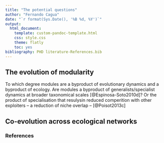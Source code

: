 ```yaml
---
title: "The potential questions"
author: "Fernando Cagua"
date: "`r format(Sys.Date(), '%B %d, %Y')`"
output:
  html_document:
    template: custom-pandoc-template.html
    css: style.css
    theme: flatly
    toc: yes
bibliography: PHD literature-References.bib
---
```


## The evolution of modularity

To which degree modules are a byproduct of evolutionary dynamics and a byproduct of ecology. Are modules a byproduct of generalists/specialist dynamics at broader taxonomical scales [@Espinosa-Soto2010d]? Or the product of specialisation that resulysin reduced comperition with other exploiters -- a reduction of niche overlap -- [@Poisot2013c]

## Co-evolution across ecological networks

### References

